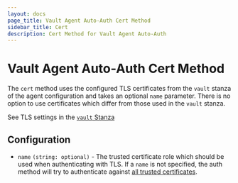```yaml
---
layout: docs
page_title: Vault Agent Auto-Auth Cert Method
sidebar_title: Cert
description: Cert Method for Vault Agent Auto-Auth
---
```


# Vault Agent Auto-Auth Cert Method

The `cert` method uses the configured TLS certificates from the `vault` stanza of
the agent configuration and takes an optional `name` parameter. There is no option
to use certificates which differ from those used in the `vault` stanza.

See TLS settings in the [`vault` Stanza](/vault/docs/agent#vault-stanza)

## Configuration

- `name` `(string: optional)` - The trusted certificate role which should be used
  when authenticating with TLS. If a `name` is not specified, the auth method will
  try to authenticate against [all trusted certificates](/vault/docs/auth/cert#authentication).
